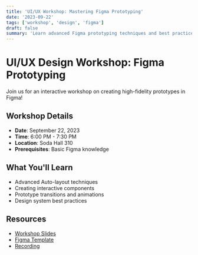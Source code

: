 ```yaml
---
title: 'UI/UX Workshop: Mastering Figma Prototyping'
date: '2023-09-22'
tags: ['workshop', 'design', 'figma']
draft: false
summary: 'Learn advanced Figma prototyping techniques and best practices for creating interactive designs.'
---
```


# UI/UX Design Workshop: Figma Prototyping

Join us for an interactive workshop on creating high-fidelity prototypes in Figma!

## Workshop Details

- **Date**: September 22, 2023
- **Time**: 6:00 PM - 7:30 PM
- **Location**: Soda Hall 310
- **Prerequisites**: Basic Figma knowledge

## What You'll Learn

- Advanced Auto-layout techniques
- Creating interactive components
- Prototype transitions and animations
- Design system best practices

## Resources

- [Workshop Slides](https://docs.google.com/presentation/example-link)
- [Figma Template](https://figma.com/example-link)
- [Recording](https://youtube.com/example-link)
